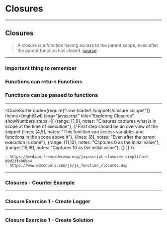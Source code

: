 
# Closures 

---

## Closures 

> A closure is a function having access to the parent scope, even after the parent function has closed.
[source](https://www.w3schools.com/js/js_function_closures.asp)

---

### Important thing to remember 

<Appear>
    <h3>Functions can return Functions</h3>
    <h3>Functions can be passed to functions</h3>
</Appear>

---

<CodeSurfer
  code={require("!raw-loader!./snippets/closure.snippet")}
  theme={nightOwl}
  lang="javascript"
  title="Exploring Closures"
  showNumbers
  steps={[
    {range: [1,9], notes: "Closures captures what is in scope at the time of execution"}, // First step should be an overview of the snippet
    {lines: [4,5], notes: "This function can access variables and functions in the scope above it"},
    {lines: [8], notes: "Even after the parent execution is done"},
    {range: [11,13], notes: "Captures 0 as the initial value"},
    {range: [15,16], notes: "Captures 10 as the initial value"},
    {}
  ]}
/>

```notes
- https://medium.freecodecamp.org/javascript-closures-simplified-d0d23fa06ba4
- https://www.w3schools.com/js/js_function_closures.asp
```

---

### Closures - Counter Example

<ReplIt src="https://repl.it/@e_schultz/Exploring-Closures?lite=true"/>

<!--
<div style={{height: '80vh', display: 'block'}}>
    <iframe height="100%" style={{height: '100%'}} width="100%" src="https://repl.it/@e_schultz/Exploring-Closures?lite=true" scrolling="no" frameBorder="no"  allowFullScreen={true} sandbox="allow-forms allow-pointer-lock allow-popups allow-same-origin allow-scripts allow-modals">
    </iframe>
</div>
-->
---

### Closure Exercise 1 - Create Logger 

<ReplIt src="https://repl.it/@e_schultz/01-Closure-Exercises-create-logger-start?lite=true"/>

---

### Closure Exercise 1 - Create Solution 

<ReplIt src="https://repl.it/@e_schultz/01-Closure-Exercises-create-logger-solution?lite=true"/>



